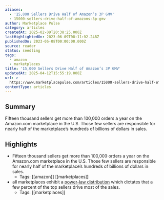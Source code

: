 ```yaml
---
aliases:
  - '15,000 Sellers Drive Half of Amazon’s 3P GMV'
  - 15000-sellers-drive-half-of-amazons-3p-gmv
author: Marketplace Pulse
category: articles
createdAt: 2025-02-09T20:38:25.000Z
lastHighlightedOn: 2023-06-09T08:11:02.248Z
publishedOn: 2023-06-08T00:00:00.000Z
source: reader
status: seedling
tags:
  - amazon
  - marketplaces
title: '15,000 Sellers Drive Half of Amazon’s 3P GMV'
updatedAt: 2025-04-12T15:55:19.000Z
url: >-
  https://www.marketplacepulse.com/articles/15000-sellers-drive-half-of-amazons-3p-gmv
contentType: articles
---
```

## Summary

Fifteen thousand sellers get more than 100,000 orders a year on the Amazon.com marketplace in the U.S. Those few sellers are responsible for nearly half of the marketplace’s hundreds of billions of dollars in sales.

## Highlights

- Fifteen thousand sellers get more than 100,000 orders a year on the Amazon.com marketplace in the U.S. Those few sellers are responsible for nearly half of the marketplace’s hundreds of billions of dollars in sales.
    - Tags: [[amazon]] [[marketplaces]]
- all marketplaces exhibit a [power-law distribution](https://www.marketplacepulse.com/articles/marketplaces-power-law) which dictates that a few percent of the top sellers drive most of the sales.
    - Tags: [[marketplaces]]
